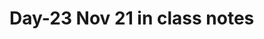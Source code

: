 Day-23 Nov 21 in class notes
========================================================


```r



```










